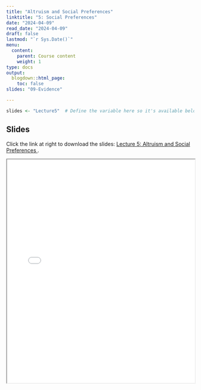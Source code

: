 ```yaml
---
title: "Altruism and Social Preferences"
linktitle: "5: Social Preferences"
date: "2024-04-09"
read_date: "2024-04-09"
draft: false
lastmod: "`r Sys.Date()`"
menu:
  content:
    parent: Course content
    weight: 1
type: docs
output:
  blogdown::html_page:
    toc: false
slides: "09-Evidence"

---
```


```r
slides <- "Lecture5"  # Define the variable here so it's available below
```

## Slides

Click the link at right to download the slides: [Lecture 5: Altruism and Social Preferences  <i class="fas fa-file-download"></i>](slides/`r slides`.pdf).

<iframe src="/slides/`r slides`.pdf" width="100%" height="600px"></iframe>